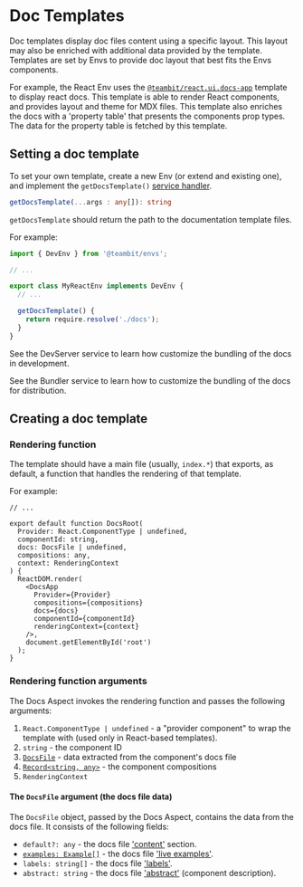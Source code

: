 # Doc Templates

Doc templates display doc files content using a specific layout. This layout may also be enriched with additional data provided by the template.
Templates are set by Envs to provide doc layout that best fits the Envs components.

For example, the React Env uses the [`@teambit/react.ui.docs-app`](https://bit.dev/teambit/react/ui/docs-app) template to display react docs.
This template is able to render React components, and provides layout and theme for MDX files. This template also enriches the docs with a 'property table' that presents the components prop types. The data for the property table is fetched by this template.

## Setting a doc template

To set your own template, create a new Env (or extend and existing one), and implement the `getDocsTemplate()` [service handler](/envs/dev-services#service-handlers).

```ts
getDocsTemplate(...args : any[]): string
```

`getDocsTemplate` should return the path to the documentation template files.

For example:

```ts title="my-react.env.ts"
import { DevEnv } from '@teambit/envs';

// ...

export class MyReactEnv implements DevEnv {
  // ...

  getDocsTemplate() {
    return require.resolve('./docs');
  }
}
```

See the DevServer service to learn how customize the bundling of the docs in development.

See the Bundler service to learn how to customize the bundling of the docs for distribution.

## Creating a doc template

### Rendering function

The template should have a main file (usually, `index.*`) that exports, as default, a function that handles the rendering of that template.

For example:

```tsx title="docs/index.tsx"
// ...

export default function DocsRoot(
  Provider: React.ComponentType | undefined,
  componentId: string,
  docs: DocsFile | undefined,
  compositions: any,
  context: RenderingContext
) {
  ReactDOM.render(
    <DocsApp
      Provider={Provider}
      compositions={compositions}
      docs={docs}
      componentId={componentId}
      renderingContext={context}
    />,
    document.getElementById('root')
  );
}
```

### Rendering function arguments

The Docs Aspect invokes the rendering function and passes the following arguments:

1. `React.ComponentType | undefined` - a "provider component" to wrap the template with (used only in React-based templates).
2. `string` - the component ID
3. [`DocsFile`](#the-docsfile-argument-the-docs-file-data) - data extracted from the component's docs file
4. [`Record<string, any>`](https://www.typescriptlang.org/docs/handbook/utility-types.html#recordkeys-type) - the component compositions
5. `RenderingContext`

#### The `DocsFile` argument (the docs file data)

The `DocsFile` object, passed by the Docs Aspect, contains the data from the docs file. It consists of the following fields:

- `default?: any` - the docs file ['content'](/dev-services/docs/docs-overview#content) section.
- [`examples: Example[]`](/overview#live-examples) - the docs file ['live examples'](/dev-services/docs/docs-overview#live-examples).
- `labels: string[]` - the docs file ['labels'](/dev-services/docs/docs-overview#labels).
- `abstract: string` - the docs file ['abstract'](/dev-services/docs/docs-overview#abstract) (component description).
